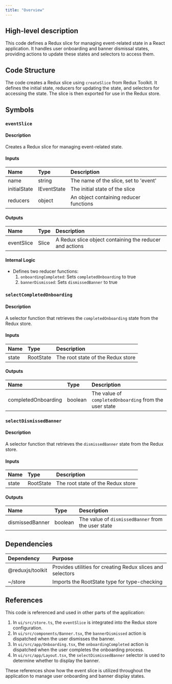```yaml
---
title: "Overview"
---
```


## High-level description
This code defines a Redux slice for managing event-related state in a React application. It handles user onboarding and banner dismissal states, providing actions to update these states and selectors to access them.

## Code Structure
The code creates a Redux slice using `createSlice` from Redux Toolkit. It defines the initial state, reducers for updating the state, and selectors for accessing the state. The slice is then exported for use in the Redux store.

## Symbols

### `eventSlice`
#### Description
Creates a Redux slice for managing event-related state.

#### Inputs
| Name | Type | Description |
|:-----|:-----|:------------|
| name | string | The name of the slice, set to 'event' |
| initialState | IEventState | The initial state of the slice |
| reducers | object | An object containing reducer functions |

#### Outputs
| Name | Type | Description |
|:-----|:-----|:------------|
| eventSlice | Slice | A Redux slice object containing the reducer and actions |

#### Internal Logic
- Defines two reducer functions:
  1. `onboardingCompleted`: Sets `completedOnboarding` to true
  2. `bannerDismissed`: Sets `dismissedBanner` to true

### `selectCompletedOnboarding`
#### Description
A selector function that retrieves the `completedOnboarding` state from the Redux store.

#### Inputs
| Name | Type | Description |
|:-----|:-----|:------------|
| state | RootState | The root state of the Redux store |

#### Outputs
| Name | Type | Description |
|:-----|:-----|:------------|
| completedOnboarding | boolean | The value of `completedOnboarding` from the user state |

### `selectDismissedBanner`
#### Description
A selector function that retrieves the `dismissedBanner` state from the Redux store.

#### Inputs
| Name | Type | Description |
|:-----|:-----|:------------|
| state | RootState | The root state of the Redux store |

#### Outputs
| Name | Type | Description |
|:-----|:-----|:------------|
| dismissedBanner | boolean | The value of `dismissedBanner` from the user state |

## Dependencies
| Dependency | Purpose |
|:-----------|:--------|
| @reduxjs/toolkit | Provides utilities for creating Redux slices and selectors |
| ~/store | Imports the RootState type for type-checking |

## References
This code is referenced and used in other parts of the application:

1. In `ui/src/store.ts`, the `eventSlice` is integrated into the Redux store configuration.
2. In `ui/src/components/Banner.tsx`, the `bannerDismissed` action is dispatched when the user dismisses the banner.
3. In `ui/src/app/Onboarding.tsx`, the `onboardingCompleted` action is dispatched when the user completes the onboarding process.
4. In `ui/src/app/Layout.tsx`, the `selectDismissedBanner` selector is used to determine whether to display the banner.

These references show how the event slice is utilized throughout the application to manage user onboarding and banner display states.